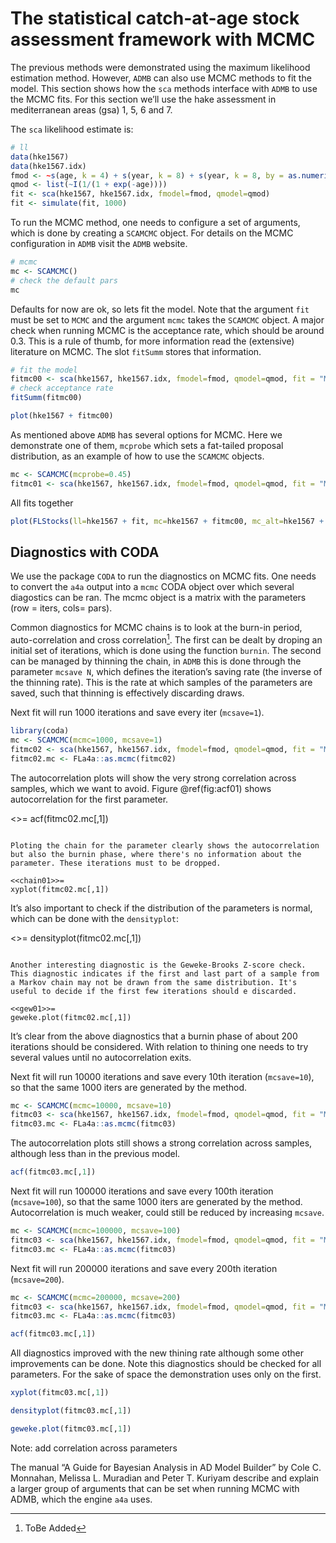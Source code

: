 # The statistical catch-at-age stock assessment framework with MCMC \label{sec:mcmc}

The previous methods were demonstrated using the maximum likelihood estimation method. However, `ADMB` can also use MCMC methods to fit the model. This section shows how the `sca` methods interface with `ADMB` to use the MCMC fits. For this section we'll use the hake assessment in mediterranean areas (gsa) 1, 5, 6 and 7.

The `sca` likelihood estimate is:

```r
# ll
data(hke1567)
data(hke1567.idx)
fmod <- ~s(age, k = 4) + s(year, k = 8) + s(year, k = 8, by = as.numeric(age == 0)) + s(year, k = 8, by = as.numeric(age == 4))
qmod <- list(~I(1/(1 + exp(-age))))
fit <- sca(hke1567, hke1567.idx, fmodel=fmod, qmodel=qmod)
fit <- simulate(fit, 1000)
```

To run the MCMC method, one needs to configure a set of arguments, which is done by creating a `SCAMCMC` object. For details on the MCMC configuration in `ADMB` visit the `ADMB` website.

```r
# mcmc
mc <- SCAMCMC()
# check the default pars
mc
```

Defaults for now are ok, so lets fit the model. Note that the argument `fit` must be set to `MCMC` and the argument `mcmc` takes the `SCAMCMC` object. A major check when running MCMC is the acceptance rate, which should be around 0.3. This is a rule of thumb, for more information read the (extensive) literature on MCMC. The slot `fitSumm` stores that information.

```r
# fit the model
fitmc00 <- sca(hke1567, hke1567.idx, fmodel=fmod, qmodel=qmod, fit = "MCMC", mcmc=mc)
# check acceptance rate
fitSumm(fitmc00)
```

```r
plot(hke1567 + fitmc00)
```

As mentioned above `ADMB` has several options for MCMC. Here we demonstrate one of them, `mcprobe` which sets a fat-tailed proposal distribution, as an example of how to use the `SCAMCMC` objects.

```r
mc <- SCAMCMC(mcprobe=0.45)
fitmc01 <- sca(hke1567, hke1567.idx, fmodel=fmod, qmodel=qmod, fit = "MCMC", mcmc=mc)
```

All fits together

```r
plot(FLStocks(ll=hke1567 + fit, mc=hke1567 + fitmc00, mc_alt=hke1567 + fitmc01))
```

## Diagnostics with CODA

We use the package `CODA` to run the diagnostics on MCMC fits. One needs to convert the `a4a` output into a `mcmc` CODA object over which several diagostics can be ran. The mcmc object is a matrix with the parameters (row = iters, cols= pars).

Common diagnostics for MCMC chains is to look at the burn-in period, auto-correlation and cross correlation^[ToBe Added]. The first can be dealt by droping an initial set of iterations, which is done using the function `burnin`. The second can be managed by thinning the chain, in `ADMB` this is done through the parameter `mcsave N`, which defines the iteration's saving rate (the inverse of the thinning rate). This is the rate at which samples of the parameters are saved, such that thinning is effectively discarding draws.

Next fit will run 1000 iterations and save every iter (`mcsave=1`). 

```r
library(coda)
mc <- SCAMCMC(mcmc=1000, mcsave=1)
fitmc02 <- sca(hke1567, hke1567.idx, fmodel=fmod, qmodel=qmod, fit = "MCMC", mcmc=mc)
fitmc02.mc <- FLa4a::as.mcmc(fitmc02)
```

The autocorrelation plots will show the very strong correlation across samples, which we want to avoid. Figure \@ref(fig:acf01) shows autocorrelation for the first parameter.

<<acf01>>=
acf(fitmc02.mc[,1])
```

Ploting the chain for the parameter clearly shows the autocorrelation but also the burnin phase, where there's no information about the parameter. These iterations must to be dropped. 

<<chain01>>=
xyplot(fitmc02.mc[,1])
```

It's also important to check if the distribution of the parameters is normal, which can be done with the `densityplot`:

<<dens01>>=
densityplot(fitmc02.mc[,1])
```

Another interesting diagnostic is the Geweke-Brooks Z-score check. This diagnostic indicates if the first and last part of a sample from a Markov chain may not be drawn from the same distribution. It's useful to decide if the first few iterations should e discarded.

<<gew01>>=
geweke.plot(fitmc02.mc[,1])
```

It's clear from the above diagnostics that a burnin phase of about 200 iterations should be considered. With relation to thining one needs to try several values until no autocorrelation exits. 

Next fit will run 10000 iterations and save every 10th iteration (`mcsave=10`), so that the same 1000 iters are generated by the method. 

```r
mc <- SCAMCMC(mcmc=10000, mcsave=10)
fitmc03 <- sca(hke1567, hke1567.idx, fmodel=fmod, qmodel=qmod, fit = "MCMC", mcmc=mc)
fitmc03.mc <- FLa4a::as.mcmc(fitmc03)
```

The autocorrelation plots still shows a strong correlation across samples, although less than in the previous model.

```r
acf(fitmc03.mc[,1])
```

Next fit will run 100000 iterations and save every 100th iteration (`mcsave=100`), so that the same 1000 iters are generated by the method. Autocorrelation is much weaker, could still be reduced by increasing `mcsave`. 

```r
mc <- SCAMCMC(mcmc=100000, mcsave=100)
fitmc03 <- sca(hke1567, hke1567.idx, fmodel=fmod, qmodel=qmod, fit = "MCMC", mcmc=mc)
fitmc03.mc <- FLa4a::as.mcmc(fitmc03)
```

Next fit will run 200000 iterations and save every 200th iteration (`mcsave=200`). 

```r
mc <- SCAMCMC(mcmc=200000, mcsave=200)
fitmc03 <- sca(hke1567, hke1567.idx, fmodel=fmod, qmodel=qmod, fit = "MCMC", mcmc=mc)
fitmc03.mc <- FLa4a::as.mcmc(fitmc03)
```

```r
acf(fitmc03.mc[,1])
```

All diagnostics improved with the new thining rate although some other improvements can be done. Note this diagnostics should be checked for all parameters. For the sake of space the demonstration uses only on the first.

```r
xyplot(fitmc03.mc[,1])
```

```r
densityplot(fitmc03.mc[,1])
```

```r
geweke.plot(fitmc03.mc[,1])
```

Note: add correlation across parameters


The manual "A Guide for Bayesian Analysis in AD Model Builder" by Cole C. Monnahan, Melissa L. Muradian and Peter T. Kuriyam describe and explain a larger group of arguments that can be set when running MCMC with ADMB, which the engine `a4a` uses. 

